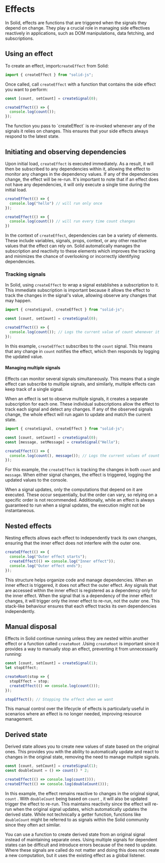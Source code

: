 
# Effects

In Solid, effects are functions that are triggered when the signals they depend on change. 
They play a crucial role in managing side effectives reactively in applications, such as DOM manipulations, data fetching, and subscriptions.

## Using an effect

To create an effect, import`createEffect` from Solid:

```jsx
import { createEffect } from "solid-js";
```

Once called, call `createEffect`  with a function that contains the side effect you want to perform:

```jsx
const [count, setCount] = createSignal(0);

createEffect(() => {
  console.log(count());
});
```

<Aside>
The function you pass to `createEffect`  is re-invoked whenever any of the signals it relies on changes. 
This ensures that your side effects always respond to the latest state.
</Aside>

## Initiating and observing dependencies

Upon initial load, `createEffect`  is executed immediately. 
As a result, it will then be subscribed to any dependencies within it, allowing the effect to monitor any changes in the dependency values. 
If any of the dependencies change, the effect will be re-run. 
It's important to note that if an effect does not have any dependencies, it will only execute a single time during the initial load.

```jsx
createEffect(() => {
  console.log("hello") // will run only once
});

createEffect(() => {
  console.log(count()) // will run every time count changes
})
```

In the context of `createEffect`, dependencies can be a variety of elements. 
These include variables, signals, props, context, or any other reactive values that the effect can rely on.
Solid automatically manages the subscription and reactivity to these elements which improves the tracking and minimizes the chance of overlooking or incorrectly identifying dependencies.

### Tracking signals

In Solid, using `createEffect` to wrap a signal establishes a subscription to it. 
This immediate subscription is important because it allows the effect to track the changes in the signal's value, allowing observe any changes that may happen.

```jsx
import { createSignal, createEffect } from "solid-js";

const [count, setCount] = createSignal(0);

createEffect(() => {
  console.log(count()); // Logs the current value of count whenever it changes
});
```

In this example, `createEffect` subscribes to the `count` signal. 
This means that any change in `count` notifies the effect, which then responds by logging the updated value. 

#### Managing multiple signals

Effects can monitor several signals simultaneously. 
This means that a single effect can subscribe to multiple signals, and similarly, multiple effects can keep track of a single signal. 

When an effect is set to observe multiple signals, it creates a separate subscription for each one. 
These individual subscriptions allow the effect to track each signal and detect any changes. 
If any of the observed signals change, the whole effect will run again to update and match the current state.

```jsx
import { createSignal, createEffect } from "solid-js";

const [count, setCount] = createSignal(0);
const [message, setMessage] = createSignal("Hello");

createEffect(() => {
  console.log(count(), message()); // Logs the current values of count and message whenever either changes
});
```

For this example, the `createEffect` is tracking the changes in both `count` and `message`.
When either signal changes, the effect is triggered, logging the updated values to the console. 

<Aside>
When a signal updates, only the computations that depend on it are executed. 
These occur sequentially, but the order can vary, so relying on a specific order is not recommended. 
Additionally, while an effect is always guaranteed to run when a signal updates, the execution might not be instantaneous. 
</Aside>

## Nested effects

Nesting effects allows each effect to independently track its own changes, ensuring that the inner effect does not interfere with the outer one.

```jsx
createEffect(() => {
  console.log("Outer effect starts");
  createEffect(() => console.log("Inner effect"));
  console.log("Outer effect ends");
});
```

This structure helps organize code and manage dependencies. 
When an inner effect is triggered, it does not affect the outer effect. 
Any signals that are accessed within the inner effect is registered as a dependency only for the inner effect. 
When the signal that is a dependency of the inner effect changes, it will trigger only the inner effect to re-run, not the outer one. 
This stack-like behaviour ensures that each effect tracks its own dependencies independently.

## Manual disposal

Effects in Solid continue running unless they are nested within another effect or a function called `createRoot`
.Using `createRoot` is important since it provides a way to manually stop an effect, preventing it from unnecessarily running:

```jsx
const [count, setCount] = createSignal(1);
let stopEffect;

createRoot(stop => {
  stopEffect = stop;
  createEffect(() => console.log(count()));
});

stopEffect(); // Stopping the effect when we want
```

This manual control over the lifecycle of effects is particularly useful in scenarios where an effect is no longer needed, improving resource management.

## Derived state

Derived state allows you to create new values of state based on the original ones. 
This provides you with the ability to automatically update and react to changes in the original state, removing the need to manage multiple signals.

```jsx
const [count, setCount] = createSignal(1);
const doubleCount = () => count() * 2;

createEffect(() => console.log(count()));
createEffect(() => console.log(doubleCount()));
```

In this example, the effect remains reactive to changes in the original signal, `count` . With `doubleCount`  being based on `count` , it will also be updated trigger the effect to re-run. 
This maintains reactivity since the effect will re-run when the original signal updates, which automatically updates the derived state. 
While not technically a getter function, functions like `doubleCount`  might be referred to as signals within the Solid community since they often act similar. 

You can use a function to create derived state from an original signal instead of maintaining separate ones. 
Using multiple signals for dependent states can be difficult and introduce errors because of the need to update. 
Where these signals are called do not matter and doing this does not create a new computation, but it uses the existing effect as a global listener.